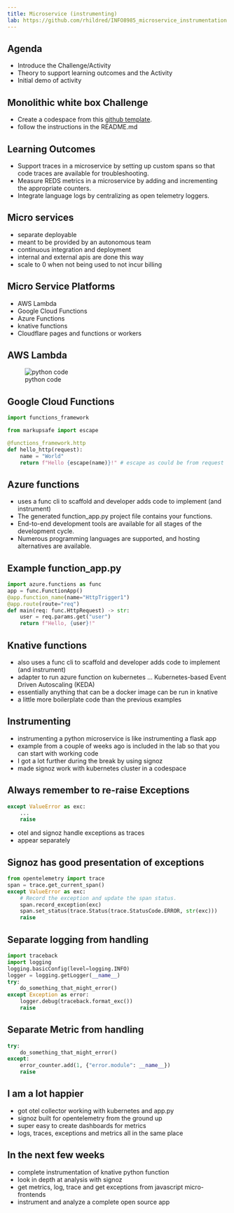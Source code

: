 ---
title: Microservice (instrumenting)
lab: https://github.com/rhildred/INFO8985_microservice_instrumentation
---
## Agenda

- Introduce the Challenge/Activity
- Theory to support learning outcomes and the Activity
- Initial demo of activity

## Monolithic white box Challenge

- Create a codespace from this [github template](`r rmarkdown::metadata$lab`).
- follow the instructions in the README.md

## Learning Outcomes

- Support traces in a microservice by setting up custom spans so that code traces are available for troubleshooting.
- Measure REDS metrics in a microservice by adding and incrementing the appropriate counters.
- Integrate language logs by centralizing as open telemetry loggers.

## Micro services

- separate deployable
- meant to be provided by an autonomous team
- continuous integration and deployment
- internal and external apis are done this way
- scale to 0 when not being used to not incur billing

## Micro Service Platforms

- AWS Lambda
- Google Cloud Functions
- Azure Functions
- knative functions
- Cloudflare pages and functions or workers


## AWS Lambda

![python code](images/Python-code-aws-lambda.png)

## Google Cloud Functions

```python
import functions_framework

from markupsafe import escape

@functions_framework.http
def hello_http(request):
    name = "World"
    return f"Hello {escape(name)}!" # escape as could be from request

```

## Azure functions

- uses a func cli to scaffold and developer adds code to implement (and instrument)
- The generated function_app.py project file contains your functions.
- End-to-end development tools are available for all stages of the development cycle.
- Numerous programming languages are supported, and hosting alternatives are available.

## Example function_app.py

```python
import azure.functions as func
app = func.FunctionApp()
@app.function_name(name="HttpTrigger1")
@app.route(route="req")
def main(req: func.HttpRequest) -> str:
    user = req.params.get("user")
    return f"Hello, {user}!"
```

## Knative functions

- also uses a func cli to scaffold and developer adds code to implement (and instrument)
- adapter to run azure function on kubernetes ... Kubernetes-based Event Driven Autoscaling (KEDA)
- essentially anything that can be a docker image can be run in knative
- a little more boilerplate code than the previous examples

## Instrumenting

- instrumenting a python microservice is like instrumenting a flask app
- example from a couple of weeks ago is included in the lab so that you can start with working code
- I got a lot further during the break by using signoz
- made signoz work with kubernetes cluster in a codespace

## Always remember to re-raise Exceptions

```python
except ValueError as exc:
    ...
    raise
```

- otel and signoz handle exceptions as traces
- appear separately


## Signoz has good presentation of exceptions

```python
from opentelemetry import trace
span = trace.get_current_span()
except ValueError as exc:
    # Record the exception and update the span status.
    span.record_exception(exc)
    span.set_status(trace.Status(trace.StatusCode.ERROR, str(exc)))
    raise
```

## Separate logging from handling

```python
import traceback
import logging
logging.basicConfig(level=logging.INFO)
logger = logging.getLogger(__name__)
try:
    do_something_that_might_error()
except Exception as error:
    logger.debug(traceback.format_exc())
    raise
```

## Separate Metric from handling

```python
try:
    do_something_that_might_error()
except:
    error_counter.add(1, {"error.module": __name__})
    raise
```

## I am a lot happier

- got otel collector working with kubernetes and app.py
- signoz built for opentelemetry from the ground up
- super easy to create dashboards for metrics
- logs, traces, exceptions and metrics all in the same place

## In the next few weeks

- complete instrumentation of knative python function
- look in depth at analysis with signoz
- get metrics, log, trace and get exceptions from javascript micro-frontends
- instrument and analyze a complete open source app

